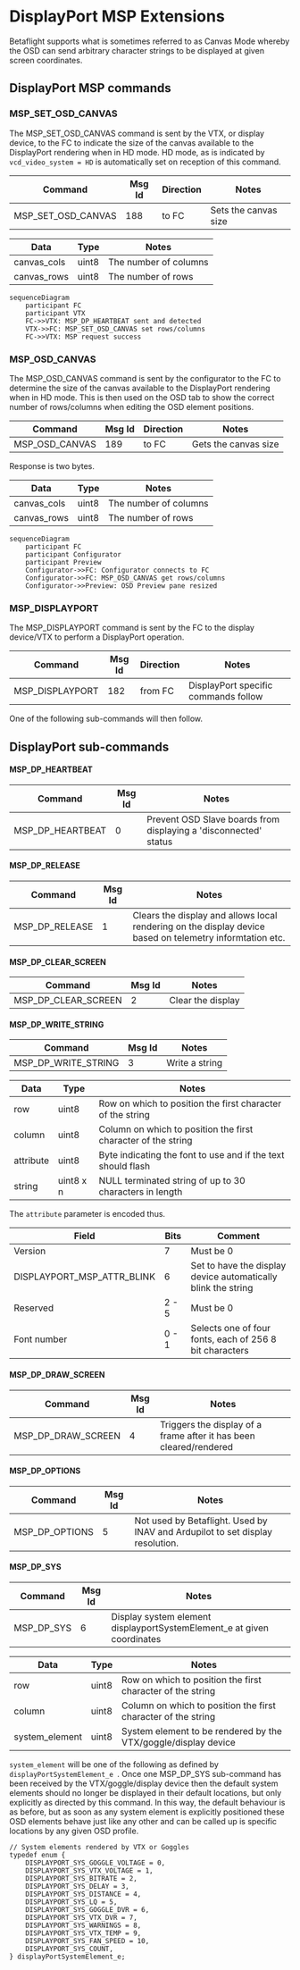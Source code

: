 # DisplayPort MSP Extensions

Betaflight supports what is sometimes referred to as Canvas Mode whereby the OSD can send arbitrary character strings to be displayed at given screen coordinates.

## DisplayPort MSP commands

### MSP_SET_OSD_CANVAS

The MSP_SET_OSD_CANVAS command is sent by the VTX, or display device, to the FC to indicate the size of the canvas available to the DisplayPort rendering when in HD mode. HD mode, as is indicated by `vcd_video_system = HD` is automatically set on reception of this command.

| Command            | Msg Id | Direction | Notes                |
| ------------------ | ------ | --------- | -------------------- |
| MSP_SET_OSD_CANVAS | 188    | to FC     | Sets the canvas size |

| Data        | Type  | Notes                 |
| ----------- | ----- | --------------------- |
| canvas_cols | uint8 | The number of columns |
| canvas_rows | uint8 | The number of rows    |

```mermaid
sequenceDiagram
    participant FC
    participant VTX
    FC->>VTX: MSP_DP_HEARTBEAT sent and detected
    VTX->>FC: MSP_SET_OSD_CANVAS set rows/columns
    FC->>VTX: MSP request success
```

### MSP_OSD_CANVAS

The MSP_OSD_CANVAS command is sent by the configurator to the FC to determine the size of the canvas available to the DisplayPort rendering when in HD mode. This is then used on the OSD tab to show the correct number of rows/columns when editing the OSD element positions.

| Command        | Msg Id | Direction | Notes                |
| -------------- | ------ | --------- | -------------------- |
| MSP_OSD_CANVAS | 189    | to FC     | Gets the canvas size |

Response is two bytes.

| Data        | Type  | Notes                 |
| ----------- | ----- | --------------------- |
| canvas_cols | uint8 | The number of columns |
| canvas_rows | uint8 | The number of rows    |

```mermaid
sequenceDiagram
    participant FC
    participant Configurator
    participant Preview
    Configurator->>FC: Configurator connects to FC
    Configurator->>FC: MSP_OSD_CANVAS get rows/columns
    Configurator->>Preview: OSD Preview pane resized
```

### MSP_DISPLAYPORT

The MSP_DISPLAYPORT command is sent by the FC to the display device/VTX to perform a DisplayPort operation.

| Command         | Msg Id | Direction | Notes                                |
| --------------- | ------ | --------- | ------------------------------------ |
| MSP_DISPLAYPORT | 182    | from FC   | DisplayPort specific commands follow |

One of the following sub-commands will then follow.

## DisplayPort sub-commands

#### MSP_DP_HEARTBEAT

| Command          | Msg Id | Notes                                                            |
| ---------------- | ------ | ---------------------------------------------------------------- |
| MSP_DP_HEARTBEAT | 0      | Prevent OSD Slave boards from displaying a 'disconnected' status |

#### MSP_DP_RELEASE

| Command        | Msg Id | Notes                                                                                                    |
| -------------- | ------ | -------------------------------------------------------------------------------------------------------- |
| MSP_DP_RELEASE | 1      | Clears the display and allows local rendering on the display device based on telemetry informtation etc. |

#### MSP_DP_CLEAR_SCREEN

| Command             | Msg Id | Notes             |
| ------------------- | ------ | ----------------- |
| MSP_DP_CLEAR_SCREEN | 2      | Clear the display |

#### MSP_DP_WRITE_STRING

| Command             | Msg Id | Notes          |
| ------------------- | ------ | -------------- |
| MSP_DP_WRITE_STRING | 3      | Write a string |

| Data      | Type      | Notes                                                         |
| --------- | --------- | ------------------------------------------------------------- |
| row       | uint8     | Row on which to position the first character of the string    |
| column    | uint8     | Column on which to position the first character of the string |
| attribute | uint8     | Byte indicating the font to use and if the text should flash  |
| string    | uint8 x n | NULL terminated string of up to 30 characters in length       |

The `attribute` parameter is encoded thus.

| Field                      | Bits  | Comment                                                       |
| -------------------------- | ----- | ------------------------------------------------------------- |
| Version                    | 7     | Must be 0                                                     |
| DISPLAYPORT_MSP_ATTR_BLINK | 6     | Set to have the display device automatically blink the string |
| Reserved                   | 2 - 5 | Must be 0                                                     |
| Font number                | 0 - 1 | Selects one of four fonts, each of 256 8 bit characters       |

#### MSP_DP_DRAW_SCREEN

| Command            | Msg Id | Notes                                                              |
| ------------------ | ------ | ------------------------------------------------------------------ |
| MSP_DP_DRAW_SCREEN | 4      | Triggers the display of a frame after it has been cleared/rendered |

#### MSP_DP_OPTIONS

| Command        | Msg Id | Notes                                                                         |
| -------------- | ------ | ----------------------------------------------------------------------------- |
| MSP_DP_OPTIONS | 5      | Not used by Betaflight. Used by INAV and Ardupilot to set display resolution. |

#### MSP_DP_SYS

| Command    | Msg Id | Notes                                                                  |
| ---------- | ------ | ---------------------------------------------------------------------- |
| MSP_DP_SYS | 6      | Display system element displayportSystemElement_e at given coordinates |

| Data           | Type  | Notes                                                          |
| -------------- | ----- | -------------------------------------------------------------- |
| row            | uint8 | Row on which to position the first character of the string     |
| column         | uint8 | Column on which to position the first character of the string  |
| system_element | uint8 | System element to be rendered by the VTX/goggle/display device |

`system_element` will be one of the following as defined by `displayPortSystemElement_e `. Once one MSP_DP_SYS sub-command has been received by the VTX/goggle/display device then the default system elements should no longer be displayed in their default locations, but only explicitly as directed by this command. In this way, the default behaviour is as before, but as soon as any system element is explicitly positioned these OSD elements behave just like any other and can be called up is specific locations by any given OSD profile.

```
// System elements rendered by VTX or Goggles
typedef enum {
    DISPLAYPORT_SYS_GOGGLE_VOLTAGE = 0,
    DISPLAYPORT_SYS_VTX_VOLTAGE = 1,
    DISPLAYPORT_SYS_BITRATE = 2,
    DISPLAYPORT_SYS_DELAY = 3,
    DISPLAYPORT_SYS_DISTANCE = 4,
    DISPLAYPORT_SYS_LQ = 5,
    DISPLAYPORT_SYS_GOGGLE_DVR = 6,
    DISPLAYPORT_SYS_VTX_DVR = 7,
    DISPLAYPORT_SYS_WARNINGS = 8,
    DISPLAYPORT_SYS_VTX_TEMP = 9,
    DISPLAYPORT_SYS_FAN_SPEED = 10,
    DISPLAYPORT_SYS_COUNT,
} displayPortSystemElement_e;
```
